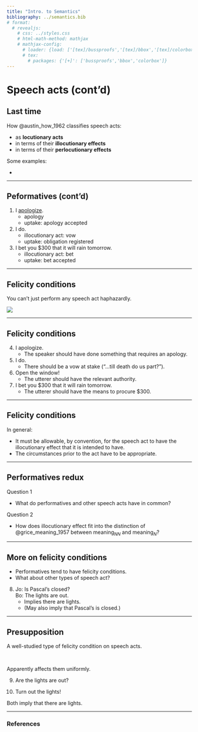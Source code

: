 ```yaml
---
title: "Intro. to Semantics"
bibliography: ../semantics.bib
# format:
  # revealjs:
    # css: ../styles.css
    # html-math-method: mathjax
    # mathjax-config:
      # loader: {load: ['[tex]/bussproofs','[tex]/bbox','[tex]/colorbox']}
      # tex:
        # packages: {'[+]': ['bussproofs','bbox','colorbox']}
---
```


# Speech acts (cont'd)

## Last time

How @austin_how_1962 classifies speech acts:

- as **locutionary acts**
- in terms of their **illocutionary effects**
- in terms of their **perlocutionary effects**
 
::: {.fragment}
Some examples:

- 
:::

---

## Peformatives (cont'd)

(@ex-apology) I [apologize]{.underline}.
	- apology
	- uptake: <span class="fragment">apology accepted</span>

(@ex-marriage) I do.
	- illocutionary act: vow
	- uptake: <span class="fragment">obligation registered</span>
	
(@ex-bet) I bet you $300 that it will rain tomorrow.
	- illocutionary act: bet
	- uptake: bet accepted
	
---

## Felicity conditions

You can't just perform any speech act haphazardly.

![](images/boat_names.jpg){fig-align="center"}

---

## Felicity conditions

(@ex-apology) I apologize.
	- The speaker should have done something that requires an apology.
	
(@ex-marriage) I do.
	- There should be a vow at stake ("...till death do us part?").
	
(@ex-command) Open the window!
	- The utterer should have the relevant authority.


(@ex-bet) I bet you $300 that it will rain tomorrow.
	- The utterer should have the means to procure $300.

---

## Felicity conditions

In general:

- It must be allowable, by convention, for the speech act to have the illocutionary effect that it is intended to have.
- The circumstances prior to the act have to be appropriate.

---

## Performatives redux

Question 1

- What do performatives and other speech acts have in common?

::: {.fragment}
Question 2

- How does illocutionary effect fit into the distinction of @grice_meaning_1957 between meaning$_{NN}$ and meaning$_{N}$?
:::

---

## More on felicity conditions

- Performatives tend to have felicity conditions.
- What about other types of speech act?

(@ex-lights) Jo: Is Pascal's closed? <br> Bo: The lights are out.
	- Implies there are lights.
	- (May also imply that Pascal's is closed.)

---

## Presupposition

A well-studied type of felicity condition on speech acts.

<br>

::: {.fragment}
Apparently affects them uniformly.
:::

(@ex-lights-q) Are the lights are out?

(@ex-lights-imp) Turn out the lights!

::: {.fragment}
Both imply that there are lights.
:::

---

### References
